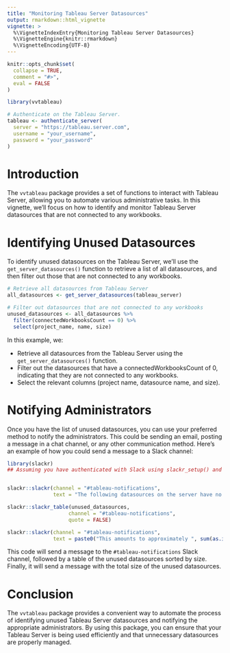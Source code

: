 ```yaml
---
title: "Monitoring Tableau Server Datasources"
output: rmarkdown::html_vignette
vignette: >
  %\VignetteIndexEntry{Monitoring Tableau Server Datasources}
  %\VignetteEngine{knitr::rmarkdown}
  %\VignetteEncoding{UTF-8}
---
```


```r
knitr::opts_chunk$set(
  collapse = TRUE,
  comment = "#>",
  eval = FALSE
)
```

```r
library(vvtableau)

# Authenticate on the Tableau Server.
tableau <- authenticate_server(
  server = "https://tableau.server.com",
  username = "your_username",
  password = "your_password"
)


```

# Introduction

The `vvtableau` package provides a set of functions to interact with Tableau Server, allowing you to automate various administrative tasks. In this vignette, we'll focus on how to identify and monitor Tableau Server datasources that are not connected to any workbooks.

# Identifying Unused Datasources
To identify unused datasources on the Tableau Server, we'll use the `get_server_datasources()` function to retrieve a list of all datasources, and then filter out those that are not connected to any workbooks.


```r

# Retrieve all datasources from Tableau Server
all_datasources <- get_server_datasources(tableau_server)

# Filter out datasources that are not connected to any workbooks
unused_datasources <- all_datasources %>%
  filter(connectedWorkbooksCount == 0) %>%
  select(project_name, name, size)

```


In this example, we:

- Retrieve all datasources from the Tableau Server using the `get_server_datasources()` function.
- Filter out the datasources that have a connectedWorkbooksCount of 0, indicating that they are not connected to any workbooks.
- Select the relevant columns (project name, datasource name, and size).

# Notifying Administrators
Once you have the list of unused datasources, you can use your preferred method to notify the administrators. This could be sending an email, posting a message in a chat channel, or any other communication method. Here's an example of how you could send a message to a Slack channel:


```r

library(slackr)
## Assuming you have authenticated with Slack using slackr_setup() and have access to the channel.


slackr::slackr(channel = "#tableau-notifications",
               text = "The following datasources on the server have no connection to a workbook. Data sorted by size (in MB):")

slackr::slackr_table(unused_datasources,
                    channel = "#tableau-notifications",
                    quote = FALSE)

slackr::slackr(channel = "#tableau-notifications",
               text = paste0("This amounts to approximately ", sum(as.integer(unused_datasources$size)), "MB on the server."))

```



This code will send a message to the `#tableau-notifications` Slack channel, followed by a table of the unused datasources sorted by size. Finally, it will send a message with the total size of the unused datasources.


# Conclusion
The `vvtableau` package provides a convenient way to automate the process of identifying unused Tableau Server datasources and notifying the appropriate administrators. By using this package, you can ensure that your Tableau Server is being used efficiently and that unnecessary datasources are properly managed.
